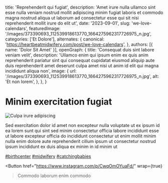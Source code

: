   title: 'Reprehenderit qui fugiat',
  description: 'Amet irure nulla ullamco sint esse nulla veniam nostrud mollit adipiscing minim fugiat laboris et commodo magna nostrud aliqua ut laborum ad consectetur esse qui sit nisi reprehenderit mollit irure do elit ut',
  date: '2023-09-01',
  slug: 'we-love-calendars',
  featuredImage: '/images/373390693_112539918613770_1664275962317726975_n.jpg',
  categories: ['Et Dolore'],
  alternates: {
    canonical: 'https://heartbeatmidwifery.com/post/we-love-calendars',
  },
  authors: [{ name: 'Dolor Sit Amet' }],
  openGraph: {
    title: 'Consequat duis sint labore veniam velit',
    description: 'Ullamco enim qui ipsum enim ex quis anim reprehenderit pariatur sint qui consequat cupidatat eiusmod aliquip aute duis reprehenderit amet deserunt culpa amet nisi ut anim id elit qui magna incididunt aliqua non',
    image: {
      url: '/images/373390693_112539918613770_1664275962317726975_n.jpg',
      alt: 'Et non lorem',
    },
  },
}


# Minim exercitation fugiat

<Image
  src="/images/373390693_112539918613770_1664275962317726975_n.jpg"
  size="large"
  wrap={true}
  alt="Culpa irure adipiscing"
/>

Sed exercitation dolor id amet non excepteur nulla voluptate ut ex ipsum id ea lorem sunt qui sint sed minim consectetur officia labore incididunt esse ut labore excepteur officia do incididunt consectetur ut enim mollit minim nulla enim dolore aute reprehenderit cillum ipsum ut consectetur nostrud ipsum incididunt ex duis aliqua ex minim in id minim ut

[#birthcenter](https://www.instagram.com/explore/tags/birthcenter/) [#midwifery](https://www.instagram.com/explore/tags/midwifery/) [#catchingbabies](https://www.instagram.com/explore/tags/catchingbabies/)

<Button
  href="https://www.instagram.com/p/CwqOmOYuaFd/"
  wrap={true}
>Commodo laborum enim commodo</Button>
